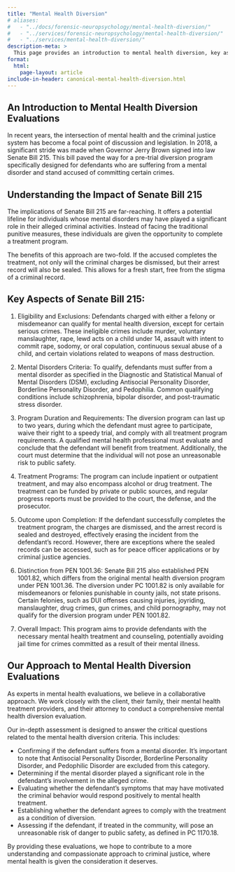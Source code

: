 ```yaml
---
title: "Mental Health Diversion"
# aliases:
#   - "../docs/forensic-neuropsychology/mental-health-diversion/"
#   - "../services/forensic-neuropsychology/mental-health-diversion/"
#   - "../services/mental-health-diversion/"
description-meta: >
  This page provides an introduction to mental health diversion, key aspects of the program, and our approach to conducting mental health diversion evaluations.
format:
  html:
    page-layout: article
include-in-header: canonical-mental-health-diversion.html
---
```


## An Introduction to Mental Health Diversion Evaluations

In recent years, the intersection of mental health and the criminal justice system has become a focal point of discussion and legislation. In 2018, a significant stride was made when Governor Jerry Brown signed into law Senate Bill 215. This bill paved the way for a pre-trial diversion program specifically designed for defendants who are suffering from a mental disorder and stand accused of committing certain crimes.

## Understanding the Impact of Senate Bill 215

The implications of Senate Bill 215 are far-reaching. It offers a potential lifeline for individuals whose mental disorders may have played a significant role in their alleged criminal activities. Instead of facing the traditional punitive measures, these individuals are given the opportunity to complete a treatment program.

The benefits of this approach are two-fold. If the accused completes the treatment, not only will the criminal charges be dismissed, but their arrest record will also be sealed. This allows for a fresh start, free from the stigma of a criminal record.

## Key Aspects of Senate Bill 215:

1. Eligibility and Exclusions: Defendants charged with either a felony or misdemeanor can qualify for mental health diversion, except for certain serious crimes. These ineligible crimes include murder, voluntary manslaughter, rape, lewd acts on a child under 14, assault with intent to commit rape, sodomy, or oral copulation, continuous sexual abuse of a child, and certain violations related to weapons of mass destruction​​.

1. Mental Disorders Criteria: To qualify, defendants must suffer from a mental disorder as specified in the Diagnostic and Statistical Manual of Mental Disorders (DSM), excluding Antisocial Personality Disorder, Borderline Personality Disorder, and Pedophilia. Common qualifying conditions include schizophrenia, bipolar disorder, and post-traumatic stress disorder​.

1. Program Duration and Requirements: The diversion program can last up to two years, during which the defendant must agree to participate, waive their right to a speedy trial, and comply with all treatment program requirements. A qualified mental health professional must evaluate and conclude that the defendant will benefit from treatment. Additionally, the court must determine that the individual will not pose an unreasonable risk to public safety​​.

1. Treatment Programs: The program can include inpatient or outpatient treatment, and may also encompass alcohol or drug treatment. The treatment can be funded by private or public sources, and regular progress reports must be provided to the court, the defense, and the prosecutor​​.

1. Outcome upon Completion: If the defendant successfully completes the treatment program, the charges are dismissed, and the arrest record is sealed and destroyed, effectively erasing the incident from the defendant's record. However, there are exceptions where the sealed records can be accessed, such as for peace officer applications or by criminal justice agencies​​.

1. Distinction from PEN 1001.36: Senate Bill 215 also established PEN 1001.82, which differs from the original mental health diversion program under PEN 1001.36. The diversion under PC 1001.82 is only available for misdemeanors or felonies punishable in county jails, not state prisons. Certain felonies, such as DUI offenses causing injuries, joyriding, manslaughter, drug crimes, gun crimes, and child pornography, may not qualify for the diversion program under PEN 1001.82​​​​.

1. Overall Impact: This program aims to provide defendants with the necessary mental health treatment and counseling, potentially avoiding jail time for crimes committed as a result of their mental illness​​.

## Our Approach to Mental Health Diversion Evaluations

As experts in mental health evaluations, we believe in a collaborative approach. We work closely with the client, their family, their mental health treatment providers, and their attorney to conduct a comprehensive mental health diversion evaluation.

Our in-depth assessment is designed to answer the critical questions related to the mental health diversion criteria. This includes:

- Confirming if the defendant suffers from a mental disorder. It's important to note that Antisocial Personality Disorder, Borderline Personality Disorder, and Pedophilic Disorder are excluded from this category.
- Determining if the mental disorder played a significant role in the defendant's involvement in the alleged crime.
- Evaluating whether the defendant's symptoms that may have motivated the criminal behavior would respond positively to mental health treatment.
- Establishing whether the defendant agrees to comply with the treatment as a condition of diversion.
- Assessing if the defendant, if treated in the community, will pose an unreasonable risk of danger to public safety, as defined in PC 1170.18.

By providing these evaluations, we hope to contribute to a more understanding and compassionate approach to criminal justice, where mental health is given the consideration it deserves.

